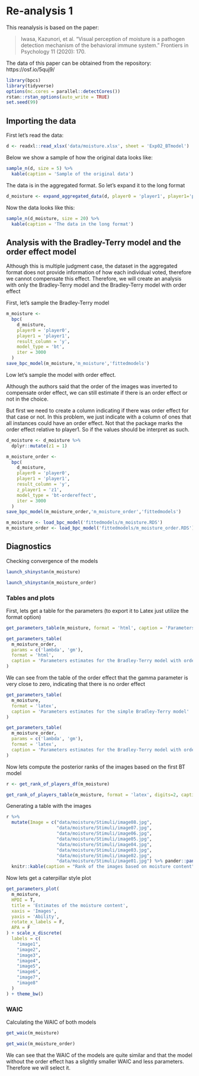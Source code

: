 # Re-analysis 1 {#studyI}

This reanalysis is based on the paper:

> Iwasa, Kazunori, et al. "Visual perception of moisture is a pathogen detection mechanism of the behavioral immune system." Frontiers in Psychology 11 (2020): 170.

The data of this paper can be obtained from the repository: https://osf.io/5quj9/

```r
library(bpcs)
library(tidyverse)
options(mc.cores = parallel::detectCores())
rstan::rstan_options(auto_write = TRUE)
set.seed(99)
```

## Importing the data

First let's read the data:

```r
d <- readxl::read_xlsx('data/moisture.xlsx', sheet = 'Exp02_BTmodel')
```

Below we show a sample of how the original data looks like:
```r
sample_n(d, size = 5) %>% 
  kable(caption = 'Sample of the original data')
```

The data is in the aggregated format. So let's expand it to the long format 
```r
d_moisture <- expand_aggregated_data(d, player0 = 'player1', player1='player2', wins0 = 'win1', wins1='win2')
```

Now the data looks like this:

```r
sample_n(d_moisture, size = 20) %>% 
  kable(caption = 'The data in the long format')
```


## Analysis with the Bradley-Terry model and the order effect model

Although this is multiple judgment case, the dataset in the aggregated format does not provide information of how each individual voted, therefore we cannot compensate this effect. Therefore, we will create an analysis with only the Bradley-Terry model and the Bradley-Terry model with order effect

First, let's sample the Bradley-Terry model

```r
m_moisture <-
  bpc(
    d_moisture,
    player0 = 'player0',
    player1 = 'player1',
    result_column = 'y',
    model_type = 'bt',
    iter = 3000
  )
save_bpc_model(m_moisture,'m_moisture','fittedmodels')
```

Low let's sample the model with order effect.

Although the authors said that the order of the images was inverted to compensate order effect, we can still estimate if there is an order effect or not in the choice.

But first we need to create a column indicating if there was order effect for that case or not. In this problem, we just indicate with a column of ones that all instances could have an order effect. Not that the package marks the order effect relative to player1. So if the values should be interpret as such.

```r
d_moisture <- d_moisture %>% 
  dplyr::mutate(z1 = 1)
```

```r
m_moisture_order <-
  bpc(
    d_moisture,
    player0 = 'player0',
    player1 = 'player1',
    result_column = 'y',
    z_player1 = 'z1',
    model_type = 'bt-ordereffect',
    iter = 3000
  )
save_bpc_model(m_moisture_order,'m_moisture_order','fittedmodels')
```

```r
m_moisture <- load_bpc_model('fittedmodels/m_moisture.RDS')
m_moisture_order <- load_bpc_model('fittedmodels/m_moisture_order.RDS')
```


## Diagnostics

Checking convergence of the models

```r
launch_shinystan(m_moisture)
```

```r
launch_shinystan(m_moisture_order)
```

### Tables and plots

First, lets get a table for the parameters (to export it to Latex just utilize the format option)

```r
get_parameters_table(m_moisture, format = 'html', caption = 'Parameters estimates for the simple Bradley-Terry model')
```


```r
get_parameters_table(
  m_moisture_order,
  params = c('lambda', 'gm'),
  format = 'html',
  caption = 'Parameters estimates for the Bradley-Terry model with order effect'
)
```

We can see from the table of the order effect that the gamma parameter is very close to zero, indicating that there is no order effect

```r
get_parameters_table(
  m_moisture,
  format = 'latex',
  caption = 'Parameters estimates for the simple Bradley-Terry model'
)

get_parameters_table(
  m_moisture_order,
  params = c('lambda', 'gm'),
  format = 'latex',
  caption = 'Parameters estimates for the Bradley-Terry model with order effect'
)
```


Now lets compute the posterior ranks of the images based on the first BT model

```r
r <- get_rank_of_players_df(m_moisture) 
```

```r
get_rank_of_players_table(m_moisture, format = 'latex', digits=2, caption = 'Rank of the images based on moisture content')
```

Generating a table with the images
```r
r %>% 
  mutate(Image = c("data/moisture/Stimuli/image08.jpg",
                   "data/moisture/Stimuli/image07.jpg",
                   "data/moisture/Stimuli/image06.jpg",
                   "data/moisture/Stimuli/image05.jpg",
                   "data/moisture/Stimuli/image04.jpg",
                   "data/moisture/Stimuli/image03.jpg",
                   "data/moisture/Stimuli/image02.jpg",
                   "data/moisture/Stimuli/image01.jpg") %>% pander::pandoc.image.return()) %>% 
  knitr::kable(caption = "Rank of the images based on moisture content", format='html', booktabs=T)
```


Now lets get a caterpillar style plot 
```r
get_parameters_plot(
  m_moisture,
  HPDI = T,
  title = 'Estimates of the moisture content',
  xaxis = 'Images',
  yaxis = 'Ability',
  rotate_x_labels = F,
  APA = F
) + scale_x_discrete(
  labels = c(
    "image1",
    "image2",
    "image3",
    "image4",
    "image5",
    "image6",
    "image7",
    "image8"
  )
) + theme_bw()
```


### WAIC

Calculating the WAIC of both models
```r
get_waic(m_moisture)
```

```r
get_waic(m_moisture_order)
```


We can see that the WAIC of the models are quite similar and that the model without the order effect has a slightly smaller WAIC and less parameters. Therefore we will select it.
